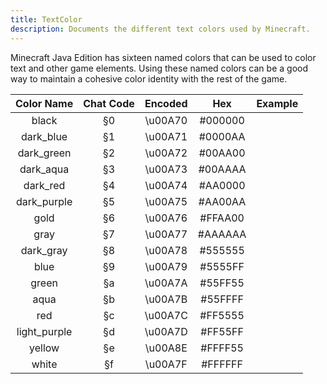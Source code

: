 ```yaml
---
title: TextColor
description: Documents the different text colors used by Minecraft.
---
```


Minecraft Java Edition has sixteen named colors that can be used to color text and other game elements. Using these
named colors can be a good way to maintain a cohesive color identity with the rest of the game.

| Color Name   | Chat Code | Encoded | Hex     | Example                                  |
|:------------:|:---------:|:-------:|:-------:|:----------------------------------------:|
| black        | §0        | \u00A70 | #000000 | <Icon name="seti:todo" color="#000000"/> |
| dark_blue    | §1        | \u00A71 | #0000AA | <Icon name="seti:todo" color="#0000AA"/> |
| dark_green   | §2        | \u00A72 | #00AA00 | <Icon name="seti:todo" color="#00AA00"/> |
| dark_aqua    | §3        | \u00A73 | #00AAAA | <Icon name="seti:todo" color="#00AAAA"/> |
| dark_red     | §4        | \u00A74 | #AA0000 | <Icon name="seti:todo" color="#AA0000"/> |
| dark_purple  | §5        | \u00A75 | #AA00AA | <Icon name="seti:todo" color="#AA00AA"/> |
| gold         | §6        | \u00A76 | #FFAA00 | <Icon name="seti:todo" color="#FFAA00"/> |
| gray         | §7        | \u00A77 | #AAAAAA | <Icon name="seti:todo" color="#AAAAAA"/> |
| dark_gray    | §8        | \u00A78 | #555555 | <Icon name="seti:todo" color="#555555"/> |
| blue         | §9        | \u00A79 | #5555FF | <Icon name="seti:todo" color="#5555FF"/> |
| green        | §a        | \u00A7A | #55FF55 | <Icon name="seti:todo" color="#55FF55"/> |
| aqua         | §b        | \u00A7B | #55FFFF | <Icon name="seti:todo" color="#55FFFF"/> |
| red          | §c        | \u00A7C | #FF5555 | <Icon name="seti:todo" color="#FF5555"/> |
| light_purple | §d        | \u00A7D | #FF55FF | <Icon name="seti:todo" color="#FF55FF"/> |
| yellow       | §e        | \u00A8E | #FFFF55 | <Icon name="seti:todo" color="#FFFF55"/> |
| white        | §f        | \u00A7F | #FFFFFF | <Icon name="seti:todo" color="#FFFFFF"/> |